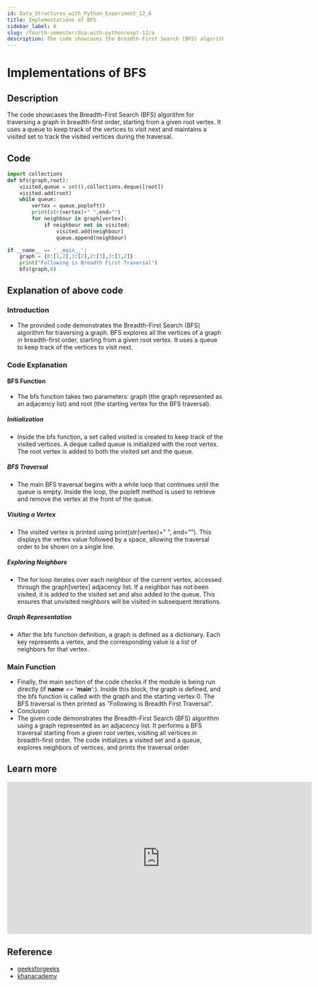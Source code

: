 ```yaml
---
id: Data_Structures_with_Python_Experiment_12_A
title: Implementations of BFS
sidebar_label: A
slug: /fourth-semester/dsa-with-python/expt-12/a
description: The code showcases the Breadth-First Search (BFS) algorithm for traversing a graph in breadth-first order, starting from a given root vertex. It uses a queue to keep track of the vertices to visit next and maintains a visited set to track the visited vertices during the traversal.
---
```


# Implementations of BFS

## Description

The code showcases the Breadth-First Search (BFS) algorithm for traversing a graph in breadth-first order, starting from a given root vertex. It uses a queue to keep track of the vertices to visit next and maintains a visited set to track the visited vertices during the traversal.

## Code

```python title="program12a.py"
import collections
def bfs(graph,root):
    visited,queue = set(),collections.deque([root])
    visited.add(root)
    while queue:
        vertex = queue.popleft()
        print(str(vertex)+" ",end="")
        for neighbour in graph[vertex]:
            if neighbour not in visited:
                visited.add(neighbour)
                queue.append(neighbour)

if __name__ == '__main__':
    graph = {0:[1,2],1:[2],2:[3],3:[1,2]}
    print("Following is Breadth First Traversal")
    bfs(graph,0)
```

## Explanation of above code

### Introduction
- The provided code demonstrates the Breadth-First Search (BFS) algorithm for traversing a graph. BFS explores all the vertices of a graph in breadth-first order, starting from a given root vertex. It uses a queue to keep track of the vertices to visit next.
### Code Explanation
#### BFS Function
- The bfs function takes two parameters: graph (the graph represented as an adjacency list) and root (the starting vertex for the BFS traversal).
##### Initialization
- Inside the bfs function, a set called visited is created to keep track of the visited vertices. A deque called queue is initialized with the root vertex. The root vertex is added to both the visited set and the queue.
##### BFS Traversal
- The main BFS traversal begins with a while loop that continues until the queue is empty. Inside the loop, the popleft method is used to retrieve and remove the vertex at the front of the queue.
##### Visiting a Vertex
- The visited vertex is printed using print(str(vertex)+" ", end=""). This displays the vertex value followed by a space, allowing the traversal order to be shown on a single line.
##### Exploring Neighbors
- The for loop iterates over each neighbor of the current vertex, accessed through the graph[vertex] adjacency list. If a neighbor has not been visited, it is added to the visited set and also added to the queue. This ensures that unvisited neighbors will be visited in subsequent iterations.
##### Graph Representation
- After the bfs function definition, a graph is defined as a dictionary. Each key represents a vertex, and the corresponding value is a list of neighbors for that vertex.
### Main Function
- Finally, the main section of the code checks if the module is being run directly (if __name__ == '__main__':). Inside this block, the graph is defined, and the bfs function is called with the graph and the starting vertex 0. The BFS traversal is then printed as "Following is Breadth First Traversal".
- Conclusion
- The given code demonstrates the Breadth-First Search (BFS) algorithm using a graph represented as an adjacency list. It performs a BFS traversal starting from a given root vertex, visiting all vertices in breadth-first order. The code initializes a visited set and a queue, explores neighbors of vertices, and prints the traversal order.


## Learn more

<iframe width="711" height="355" src="https://www.youtube.com/embed/pcKY4hjDrxk" title="5.1 Graph Traversals - BFS &amp; DFS -Breadth First Search and Depth First Search" frameborder="0" allow="accelerometer; autoplay; clipboard-write; encrypted-media; gyroscope; picture-in-picture; web-share" allowfullscreen></iframe>

## Reference

- [geeksforgeeks](https://www.geeksforgeeks.org/breadth-first-search-or-bfs-for-a-graph/)
- [khanacademy](https://www.khanacademy.org/computing/computer-science/algorithms/breadth-first-search/a/breadth-first-search-and-its-uses)
